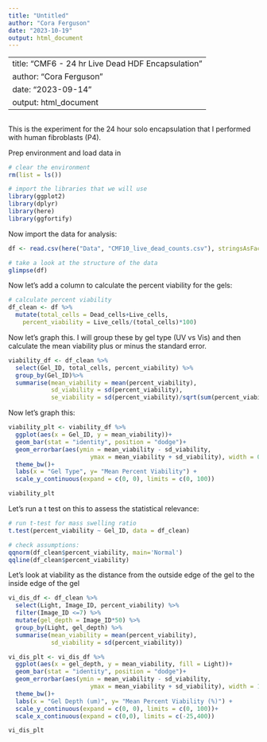 ```yaml
---
title: "Untitled"
author: "Cora Ferguson"
date: "2023-10-19"
output: html_document
---
```


---
title: "CMF6 - 24 hr Live Dead HDF Encapsulation"
author: "Cora Ferguson"
date: "2023-09-14"
output: html_document
---

##

This is the experiment for the 24 hour solo encapsulation that I performed with human fibroblasts (P4).


Prep environment and load data in

```r
# clear the environment 
rm(list = ls())

# import the libraries that we will use
library(ggplot2)
library(dplyr)
library(here)
library(ggfortify)
```


Now import the data for analysis:
```r
df <- read.csv(here("Data", "CMF10_live_dead_counts.csv"), stringsAsFactors = TRUE)

# take a look at the structure of the data
glimpse(df)
```


Now let's add a column to calculate the percent viability for the gels:
```r
# calculate percent viability
df_clean <- df %>%
  mutate(total_cells = Dead_cells+Live_cells,
    percent_viability = Live_cells/(total_cells)*100)
```

Now let's graph this.  I will group these by gel type (UV vs Vis) and then calculate the mean viability plus or minus the standard error.


```r
viability_df <- df_clean %>%
  select(Gel_ID, total_cells, percent_viability) %>%
  group_by(Gel_ID)%>%
  summarise(mean_viability = mean(percent_viability),
            sd_viability = sd(percent_viability),
            se_viability = sd(percent_viability)/sqrt(sum(percent_viability)))
```

Now let's graph this:

```r
viability_plt <- viability_df %>%
  ggplot(aes(x = Gel_ID, y = mean_viability))+
  geom_bar(stat = "identity", position = "dodge")+
  geom_errorbar(aes(ymin = mean_viability - sd_viability,
                       ymax = mean_viability + sd_viability), width = 0.1, position = position_dodge(0.9))+
  theme_bw()+
  labs(x = "Gel Type", y= "Mean Percent Viability") +
  scale_y_continuous(expand = c(0, 0), limits = c(0, 100))

viability_plt

```

Let's run a t test on this to assess the statistical relevance: 
```r
# run t-test for mass swelling ratio
t.test(percent_viability ~ Gel_ID, data = df_clean)

# check assumptions:
qqnorm(df_clean$percent_viability, main='Normal')
qqline(df_clean$percent_viability)
```

Let's look at viability as the distance from the outside edge of the gel to the inside edge of the gel

```r
vi_dis_df <- df_clean %>%
  select(Light, Image_ID, percent_viability) %>%
  filter(Image_ID <=7) %>%
  mutate(gel_depth = Image_ID*50) %>%
  group_by(Light, gel_depth) %>%
  summarise(mean_viability = mean(percent_viability),
            sd_viability = sd(percent_viability))

vi_dis_plt <- vi_dis_df %>%
  ggplot(aes(x = gel_depth, y = mean_viability, fill = Light))+
  geom_bar(stat = "identity", position = "dodge")+
  geom_errorbar(aes(ymin = mean_viability - sd_viability,
                       ymax = mean_viability + sd_viability), width = 10, position = position_dodge(50))+
  theme_bw()+
  labs(x = "Gel Depth (um)", y= "Mean Percent Viability (%)") +
  scale_y_continuous(expand = c(0, 0), limits = c(0, 100))+
  scale_x_continuous(expand = c(0,0), limits = c(-25,400))

vi_dis_plt

```




